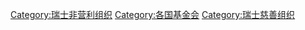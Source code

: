 [[Category:瑞士非营利组织|Category:瑞士非营利组织]]
[[Category:各国基金会|Category:各国基金会]]
[[Category:瑞士慈善组织|Category:瑞士慈善组织]]